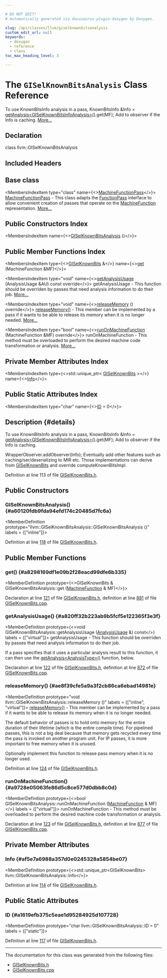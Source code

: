 ```yaml
---

# DO NOT EDIT!
# Automatically generated via docusaurus-plugin-doxygen by Doxygen.

slug: /api/classes/llvm/giselknownbitsanalysis
custom_edit_url: null
keywords:
  - doxygen
  - reference
  - class
toc_max_heading_level: 3

---
```





# The `GISelKnownBitsAnalysis` Class Reference

<DoxygenPage pluginConfig={pluginConfig}>

To use KnownBitsInfo analysis in a pass, KnownBitsInfo &amp;Info = <a href="/docs/api/classes/llvm/pass/#a4863e5e463fb79955269fbf7fbf52b80">getAnalysis&lt;GISelKnownBitsInfoAnalysis&gt;()</a>.get(MF); Add to observer if the Info is caching. <a href="#details">More...</a>

## Declaration

<CodeBlock>class llvm::GISelKnownBitsAnalysis</CodeBlock>

## Included Headers

<IncludesList>
<IncludesListItem
  filePath="llvm/CodeGen/GlobalISel/GISelKnownBits.h"
  permalink="/docs/api/files/include/include/llvm/include/llvm/codegen/include/llvm/codegen/globalisel/giselknownbits-h"
  isLocal="true" />
</IncludesList>

## Base class

<MembersIndex>

<MembersIndexItem
  type="class"
  name={<><a href="/docs/api/classes/llvm/machinefunctionpass">MachineFunctionPass</a></>}>
<a href="/docs/api/classes/llvm/machinefunctionpass">MachineFunctionPass</a> - This class adapts the <a href="/docs/api/classes/llvm/functionpass">FunctionPass</a> interface to allow convenient creation of passes that operate on the <a href="/docs/api/classes/llvm/machinefunction">MachineFunction</a> representation. <a href="/docs/api/classes/llvm/machinefunctionpass/#details">More...</a>
</MembersIndexItem>

</MembersIndex>

## Public Constructors Index

<MembersIndex>

<MembersIndexItem
  name={<><a href="#a60120fdb9fda94efd174c20485d7fc6a">GISelKnownBitsAnalysis</a> ()</>}>
</MembersIndexItem>

</MembersIndex>

## Public Member Functions Index

<MembersIndex>

<MembersIndexItem
  type={<><a href="/docs/api/classes/llvm/giselknownbits">GISelKnownBits</a> &amp;</>}
  name={<><a href="#a8298169df1e09b2f28eacd99dfe6b335">get</a> (MachineFunction &amp;MF)</>}>
</MembersIndexItem>

<MembersIndexItem
  type="void"
  name={<><a href="#a820ff32b223ab9b5fcf5e122365f3e3f">getAnalysisUsage</a> (AnalysisUsage &amp;AU) const override</>}>
getAnalysisUsage - This function should be overriden by passes that need analysis information to do their job. <a href="#a820ff32b223ab9b5fcf5e122365f3e3f">More...</a>
</MembersIndexItem>

<MembersIndexItem
  type="void"
  name={<><a href="#ae8f39cfe5a9a3f2cb86ca6ebad14981e">releaseMemory</a> () override</>}>
<a href="#ae8f39cfe5a9a3f2cb86ca6ebad14981e">releaseMemory()</a> - This member can be implemented by a pass if it wants to be able to release its memory when it is no longer needed. <a href="#ae8f39cfe5a9a3f2cb86ca6ebad14981e">More...</a>
</MembersIndexItem>

<MembersIndexItem
  type="bool"
  name={<><a href="#a9728e05063fe86d5c8ce577d0dbb8c0d">runOnMachineFunction</a> (MachineFunction &amp;MF) override</>}>
runOnMachineFunction - This method must be overloaded to perform the desired machine code transformation or analysis. <a href="#a9728e05063fe86d5c8ce577d0dbb8c0d">More...</a>
</MembersIndexItem>

</MembersIndex>

## Private Member Attributes Index

<MembersIndex>

<MembersIndexItem
  type={<>std::unique&#95;ptr&lt; <a href="/docs/api/classes/llvm/giselknownbits">GISelKnownBits</a> &gt;</>}
  name={<><a href="#af5e7a6988a357d0e0245328a5854be07">Info</a></>}>
</MembersIndexItem>

</MembersIndex>

## Public Static Attributes Index

<MembersIndex>

<MembersIndexItem
  type="char"
  name={<><a href="#a1619efb375c5eae1d95284925d107728">ID</a> = 0</>}>
</MembersIndexItem>

</MembersIndex>

## Description {#details}

To use KnownBitsInfo analysis in a pass, KnownBitsInfo &amp;Info = <a href="/docs/api/classes/llvm/pass/#a4863e5e463fb79955269fbf7fbf52b80">getAnalysis&lt;GISelKnownBitsInfoAnalysis&gt;()</a>.get(MF); Add to observer if the Info is caching.

WrapperObserver.addObserver(Info); Eventually add other features such as caching/ser/deserializing to MIR etc. Those implementations can derive from <a href="/docs/api/classes/llvm/giselknownbits">GISelKnownBits</a> and override computeKnownBitsImpl.

Definition at line 113 of file <a href="/docs/api/files/include/include/llvm/include/llvm/codegen/include/llvm/codegen/globalisel/giselknownbits-h">GISelKnownBits.h</a>.

<SectionDefinition>

## Public Constructors

### GISelKnownBitsAnalysis() {#a60120fdb9fda94efd174c20485d7fc6a}

<MemberDefinition
  prototype="llvm::GISelKnownBitsAnalysis::GISelKnownBitsAnalysis ()"
  labels = {["inline"]}>

Definition at line <a href="/docs/api/files/include/include/llvm/include/llvm/codegen/include/llvm/codegen/globalisel/giselknownbits-h/#l00118">118</a> of file <a href="/docs/api/files/include/include/llvm/include/llvm/codegen/include/llvm/codegen/globalisel/giselknownbits-h">GISelKnownBits.h</a>.
</MemberDefinition>

</SectionDefinition>

<SectionDefinition>

## Public Member Functions

### get() {#a8298169df1e09b2f28eacd99dfe6b335}

<MemberDefinition
  prototype={<>GISelKnownBits &amp; GISelKnownBitsAnalysis::get (<a href="/docs/api/classes/llvm/machinefunction">MachineFunction</a> &amp; MF)</>}>

Declaration at line <a href="/docs/api/files/include/include/llvm/include/llvm/codegen/include/llvm/codegen/globalisel/giselknownbits-h/#l00121">121</a> of file <a href="/docs/api/files/include/include/llvm/include/llvm/codegen/include/llvm/codegen/globalisel/giselknownbits-h">GISelKnownBits.h</a>, definition at line <a href="/docs/api/files/lib/lib/codegen/lib/codegen/globalisel/giselknownbits-cpp/#l00881">881</a> of file <a href="/docs/api/files/lib/lib/codegen/lib/codegen/globalisel/giselknownbits-cpp">GISelKnownBits.cpp</a>.
</MemberDefinition>

### getAnalysisUsage() {#a820ff32b223ab9b5fcf5e122365f3e3f}

<MemberDefinition
  prototype={<>void GISelKnownBitsAnalysis::getAnalysisUsage (<a href="/docs/api/classes/llvm/analysisusage">AnalysisUsage</a> &amp;) const</>}
  labels = {["virtual"]}>
getAnalysisUsage - This function should be overriden by passes that need analysis information to do their job.

If a pass specifies that it uses a particular analysis result to this function, it can then use the <a href="/docs/api/classes/llvm/pass/#a4863e5e463fb79955269fbf7fbf52b80">getAnalysis&lt;AnalysisType&gt;()</a> function, below.

Declaration at line <a href="/docs/api/files/include/include/llvm/include/llvm/codegen/include/llvm/codegen/globalisel/giselknownbits-h/#l00122">122</a> of file <a href="/docs/api/files/include/include/llvm/include/llvm/codegen/include/llvm/codegen/globalisel/giselknownbits-h">GISelKnownBits.h</a>, definition at line <a href="/docs/api/files/lib/lib/codegen/lib/codegen/globalisel/giselknownbits-cpp/#l00872">872</a> of file <a href="/docs/api/files/lib/lib/codegen/lib/codegen/globalisel/giselknownbits-cpp">GISelKnownBits.cpp</a>.
</MemberDefinition>

### releaseMemory() {#ae8f39cfe5a9a3f2cb86ca6ebad14981e}

<MemberDefinition
  prototype="void llvm::GISelKnownBitsAnalysis::releaseMemory ()"
  labels = {["inline", "virtual"]}>
<a href="#ae8f39cfe5a9a3f2cb86ca6ebad14981e">releaseMemory()</a> - This member can be implemented by a pass if it wants to be able to release its memory when it is no longer needed.

The default behavior of passes is to hold onto memory for the entire duration of their lifetime (which is the entire compile time). For pipelined passes, this is not a big deal because that memory gets recycled every time the pass is invoked on another program unit. For IP passes, it is more important to free memory when it is unused.

Optionally implement this function to release pass memory when it is no longer used.

Definition at line <a href="/docs/api/files/include/include/llvm/include/llvm/codegen/include/llvm/codegen/globalisel/giselknownbits-h/#l00124">124</a> of file <a href="/docs/api/files/include/include/llvm/include/llvm/codegen/include/llvm/codegen/globalisel/giselknownbits-h">GISelKnownBits.h</a>.
</MemberDefinition>

### runOnMachineFunction() {#a9728e05063fe86d5c8ce577d0dbb8c0d}

<MemberDefinition
  prototype={<>bool GISelKnownBitsAnalysis::runOnMachineFunction (<a href="/docs/api/classes/llvm/machinefunction">MachineFunction</a> &amp; MF)</>}
  labels = {["virtual"]}>
runOnMachineFunction - This method must be overloaded to perform the desired machine code transformation or analysis.

Declaration at line <a href="/docs/api/files/include/include/llvm/include/llvm/codegen/include/llvm/codegen/globalisel/giselknownbits-h/#l00123">123</a> of file <a href="/docs/api/files/include/include/llvm/include/llvm/codegen/include/llvm/codegen/globalisel/giselknownbits-h">GISelKnownBits.h</a>, definition at line <a href="/docs/api/files/lib/lib/codegen/lib/codegen/globalisel/giselknownbits-cpp/#l00877">877</a> of file <a href="/docs/api/files/lib/lib/codegen/lib/codegen/globalisel/giselknownbits-cpp">GISelKnownBits.cpp</a>.
</MemberDefinition>

</SectionDefinition>

<SectionDefinition>

## Private Member Attributes

### Info {#af5e7a6988a357d0e0245328a5854be07}

<MemberDefinition
  prototype={<>std::unique&#95;ptr&lt;GISelKnownBits&gt; llvm::GISelKnownBitsAnalysis::Info</>}>

Definition at line <a href="/docs/api/files/include/include/llvm/include/llvm/codegen/include/llvm/codegen/globalisel/giselknownbits-h/#l00114">114</a> of file <a href="/docs/api/files/include/include/llvm/include/llvm/codegen/include/llvm/codegen/globalisel/giselknownbits-h">GISelKnownBits.h</a>.
</MemberDefinition>

</SectionDefinition>

<SectionDefinition>

## Public Static Attributes

### ID {#a1619efb375c5eae1d95284925d107728}

<MemberDefinition
  prototype="char llvm::GISelKnownBitsAnalysis::ID = 0"
  labels = {["static"]}>

Definition at line <a href="/docs/api/files/include/include/llvm/include/llvm/codegen/include/llvm/codegen/globalisel/giselknownbits-h/#l00117">117</a> of file <a href="/docs/api/files/include/include/llvm/include/llvm/codegen/include/llvm/codegen/globalisel/giselknownbits-h">GISelKnownBits.h</a>.
</MemberDefinition>

</SectionDefinition>

<hr/>

The documentation for this class was generated from the following files:

<ul>
<li><a href="/docs/api/files/include/include/llvm/include/llvm/codegen/include/llvm/codegen/globalisel/giselknownbits-h">GISelKnownBits.h</a></li>
<li><a href="/docs/api/files/lib/lib/codegen/lib/codegen/globalisel/giselknownbits-cpp">GISelKnownBits.cpp</a></li>
</ul>

</DoxygenPage>
